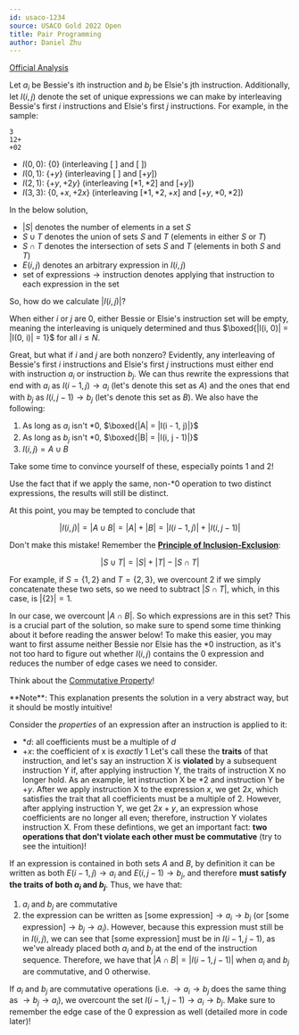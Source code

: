 ```yaml
---
id: usaco-1234
source: USACO Gold 2022 Open
title: Pair Programming
author: Daniel Zhu
---
```


[Official Analysis](http://www.usaco.org/current/data/sol_prob2_gold_open22.html)

Let $a_i$ be Bessie's ith instruction and $b_j$ be Elsie's jth instruction. Additionally, let $I(i, j)$ denote the set of unique expressions we can make by interleaving Bessie's first $i$ instructions and Elsie's first $j$ instructions. For example, in the sample:
```
3
12+
+02
```

- $I(0, 0)$: $\{0\}$ (interleaving $[\ ]$ and $[\ ]$)
- $I(0, 1)$: $\{+y\}$ (interleaving $[\ ]$ and $[+y]$)
- $I(2, 1)$: $\{+y, +2y\}$ (interleaving $[*1, *2]$ and $[+y]$)
- $I(3, 3)$: $\{0, +x, +2x\}$ (interleaving $[*1, *2, +x]$ and $[+y, *0, *2]$)

<Info title="Notation">

In the below solution,
- $|S|$ denotes the number of elements in a set $S$
- $S \cup T$ denotes the union of sets $S$ and $T$ (elements in either $S$ or $T$)
- $S \cap T$ denotes the intersection of sets $S$ and $T$ (elements in both $S$ and $T$)
- $E(i, j)$ denotes an arbitrary expression in $I(i, j)$
- $\text{set of expressions} \rightarrow \text{instruction}$ denotes applying that instruction to each expression in the set

</Info>

So, how do we calculate $|I(i, j)|$?

When either $i$ or $j$ are 0, either Bessie or Elsie's instruction set will be empty, meaning the interleaving is uniquely determined and thus $\boxed{|I(i, 0)| = |I(0, i)| = 1}$ for all $i \leq N$.

Great, but what if $i$ and $j$ are both nonzero? Evidently, any interleaving of Bessie's first $i$ instructions and Elsie's first $j$ instructions must either end with instruction $a_i$ or instruction $b_j$.
We can thus rewrite the expressions that end with $a_i$ as $I(i - 1, j) \rightarrow a_i$ (let's denote this set as $A$) and the ones that end with $b_j$ as $I(i, j - 1) \rightarrow b_j$ (let's denote this set as $B$).
We also have the following:
1. As long as $a_i$ isn't $*0$, $\boxed{|A| = |I(i - 1, j)|}$
2. As long as $b_j$ isn't $*0$, $\boxed{|B| = |I(i, j - 1)|}$
3. $I(i, j) = A \cup B$

Take some time to convince yourself of these, especially points 1 and 2!

<Info title="Not Convinced?">

Use the fact that if we apply the same, non-$*0$ operation to two distinct expressions, the results will still be distinct.

</Info>

At this point, you may be tempted to conclude that

$$
|I(i, j)| = |A \cup B| = |A| + |B| = |I(i - 1, j)| + |I(i, j - 1)|
$$

Don't make this mistake!
Remember the [**Principle of Inclusion-Exclusion**](https://en.wikipedia.org/wiki/Inclusion%E2%80%93exclusion_principle):

$$
|S \cup T| = |S| + |T| - |S \cap T|
$$

For example, if $S = \{1, 2\}$ and $T = \{2, 3\}$, we overcount $2$ if we simply concatenate these two sets, so we need to subtract $|S \cap T|$, which, in this case, is $|\{2\}| = 1$.

In our case, we overcount $|A \cap B|$. So which expressions are in this set? This is a crucial part of the solution, so make sure to spend some time thinking about it before reading the answer below! To make this easier, you may want to first assume neither Bessie nor Elsie has the $*0$ instruction, as it's not too hard to figure out whether $I(i, j)$ contains the $0$ expression and reduces the number of edge cases we need to consider.

<Spoiler title="Hint">

Think about the [Commutative Property](https://en.wikipedia.org/wiki/Commutative_property)!

</Spoiler>

<Spoiler title="Detailed Explanation">
**Note**: This explanation presents the solution in a very abstract way, but it should be mostly intuitive!

Consider the *properties* of an expression after an instruction is applied to it:
- $*d$: all coefficients must be a multiple of $d$
- $+x$: the coefficient of x is *exactly* $1$
Let's call these the **traits** of that instruction, and let's say an instruction X is **violated** by a subsequent instruction Y if, after applying instruction Y, the traits of instruction X no longer hold. As an example, let instruction X be $*2$ and instruction Y be $+y$. After we apply instruction X to the expression $x$, we get $2x$, which satisfies the trait that all coefficients must be a multiple of 2. However, after applying instruction Y, we get $2x + y$, an expression whose coefficients are no longer all even; therefore, instruction Y violates instruction X. From these defintions, we get an important fact: **two operations that don't violate each other must be commutative** (try to see the intuition)!

If an expression is contained in both sets $A$ and $B$, by definition it can be written as both $E(i - 1, j) \rightarrow a_i$ and $E(i, j - 1) \rightarrow b_j$, and therefore **must satisfy the traits of both $a_i$ and $b_j$**. Thus, we have that:
1. $a_i$ and $b_j$ are commutative
2. the expression can be written as $\text{[some expression]} \rightarrow a_i \rightarrow b_j$ (or $\text{[some expression]} \rightarrow b_j \rightarrow a_i$).
However, because this expression must still be in $I(i, j)$, we can see that $\text{[some expression]}$ must be in $I(i - 1, j - 1)$, as we've already placed both $a_i$ and $b_j$ at the end of the instruction sequence. Therefore, we have that $|A \cap B| = |I(i - 1, j - 1)|$ when $a_i$ and $b_j$ are commutative, and $0$ otherwise.

</Spoiler>

<Spoiler title="TL;DR">

If $a_i$ and $b_j$ are commutative operations (i.e. $\rightarrow a_i \rightarrow b_j$ does the same thing as $\rightarrow b_j \rightarrow a_i$), we overcount the set $I(i - 1, j - 1) \rightarrow a_i \rightarrow b_j$. Make sure to remember the edge case of the $0$ expression as well (detailed more in code later)!

</Spoiler>
